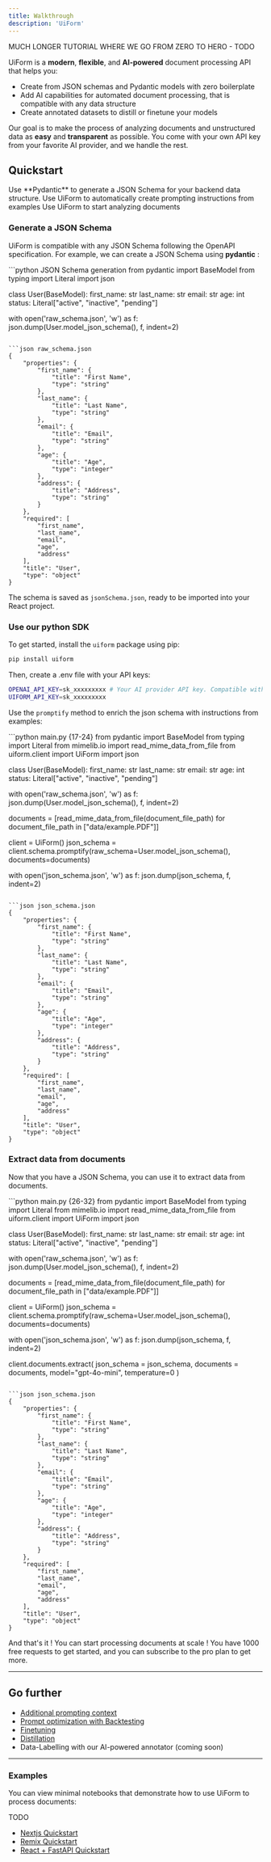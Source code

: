 ```yaml
---
title: Walkthrough
description: 'UiForm'
---
```


MUCH LONGER TUTORIAL WHERE WE GO FROM ZERO TO HERO - TODO

UiForm is a **modern**, **flexible**, and **AI-powered** document processing API that helps you:

- Create from JSON schemas and Pydantic models with zero boilerplate
- Add AI capabilities for automated document processing, that is compatible with any data structure
- Create annotated datasets to distill or finetune your models

Our goal is to make the process of analyzing documents and unstructured data as **easy** and **transparent** as possible. You come with your own API key from your favorite AI provider, and we handle the rest.

## Quickstart

<Steps>
  <Step title="Generate JSON Schema">
    Use **Pydantic** to generate a JSON Schema for your backend data structure.
  </Step>
   <Step title="Create prompting instructions">
    Use UiForm to automatically create prompting instructions from examples
  </Step>
  <Step title="Analyze your data">
    Use UiForm to start analyzing documents
  </Step>
</Steps>





### Generate a JSON Schema

UiForm is compatible with any JSON Schema following the OpenAPI specification. For example, we can create a JSON Schema using **pydantic** :


<CodeGroup>
```python JSON Schema generation
from pydantic import BaseModel
from typing import Literal
import json

class User(BaseModel):
    first_name: str
    last_name: str
    email: str
    age: int
    status: Literal["active", "inactive", "pending"]

with open('raw_schema.json', 'w') as f:
    json.dump(User.model_json_schema(), f, indent=2)
```

```json raw_schema.json
{
    "properties": {
        "first_name": {
            "title": "First Name",
            "type": "string"
        },
        "last_name": {
            "title": "Last Name",
            "type": "string"
        },
        "email": {
            "title": "Email",
            "type": "string"
        },
        "age": {
            "title": "Age",
            "type": "integer"
        },
        "address": {
            "title": "Address",
            "type": "string"
        }
    },
    "required": [
        "first_name",
        "last_name",
        "email",
        "age",
        "address"
    ],
    "title": "User",
    "type": "object"
}
```
</CodeGroup>

The schema is saved as `jsonSchema.json`, ready to be imported into your React project.


### Use our python SDK


To get started, install the `uiform` package using pip:

```bash
pip install uiform
```

Then, create a .env file with your API keys:

```bash
OPENAI_API_KEY=sk_xxxxxxxxx # Your AI provider API key. Compatible with OpenAI, Anthropic, xAI.
UIFORM_API_KEY=sk_xxxxxxxxx
```

Use the `promptify` method to enrich the json schema with instructions from examples:

<CodeGroup>
```python main.py {17-24}
from pydantic import BaseModel
from typing import Literal
from mimelib.io import read_mime_data_from_file
from uiform.client import UiForm
import json

class User(BaseModel):
    first_name: str
    last_name: str
    email: str
    age: int
    status: Literal["active", "inactive", "pending"]

with open('raw_schema.json', 'w') as f:
    json.dump(User.model_json_schema(), f, indent=2)

documents = [read_mime_data_from_file(document_file_path) for document_file_path in ["data/example.PDF"]]

client = UiForm()
json_schema = client.schema.promptify(raw_schema=User.model_json_schema(), 
                                      documents=documents)

with open('json_schema.json', 'w') as f:
    json.dump(json_schema, f, indent=2)
```

```json json_schema.json
{
    "properties": {
        "first_name": {
            "title": "First Name",
            "type": "string"
        },
        "last_name": {
            "title": "Last Name",
            "type": "string"
        },
        "email": {
            "title": "Email",
            "type": "string"
        },
        "age": {
            "title": "Age",
            "type": "integer"
        },
        "address": {
            "title": "Address",
            "type": "string"
        }
    },
    "required": [
        "first_name",
        "last_name",
        "email",
        "age",
        "address"
    ],
    "title": "User",
    "type": "object"
}
```
</CodeGroup>



### Extract data from documents

Now that you have a JSON Schema, you can use it to extract data from documents.

<CodeGroup>
```python main.py {26-32}
from pydantic import BaseModel
from typing import Literal
from mimelib.io import read_mime_data_from_file
from uiform.client import UiForm
import json

class User(BaseModel):
    first_name: str
    last_name: str
    email: str
    age: int
    status: Literal["active", "inactive", "pending"]

with open('raw_schema.json', 'w') as f:
    json.dump(User.model_json_schema(), f, indent=2)


documents = [read_mime_data_from_file(document_file_path) for document_file_path in ["data/example.PDF"]]

client = UiForm()
json_schema = client.schema.promptify(raw_schema=User.model_json_schema(), 
                                      documents=documents)

with open('json_schema.json', 'w') as f:
    json.dump(json_schema, f, indent=2)

client.documents.extract(
    json_schema = json_schema,
    documents = documents,
    model="gpt-4o-mini",
    temperature=0
)
```

```json json_schema.json
{
    "properties": {
        "first_name": {
            "title": "First Name",
            "type": "string"
        },
        "last_name": {
            "title": "Last Name",
            "type": "string"
        },
        "email": {
            "title": "Email",
            "type": "string"
        },
        "age": {
            "title": "Age",
            "type": "integer"
        },
        "address": {
            "title": "Address",
            "type": "string"
        }
    },
    "required": [
        "first_name",
        "last_name",
        "email",
        "age",
        "address"
    ],
    "title": "User",
    "type": "object"
}
```
</CodeGroup>


And that's it ! You can start processing documents at scale ! 
You have 1000 free requests to get started, and you can subscribe to the pro plan to get more.

---

## Go further

- [Additional prompting context](https://docs.uiform.com/document-api/additional-context)
- [Prompt optimization with Backtesting](https://docs.uiform.com/document-api/prompt-optimization)
- [Finetuning](https://docs.uiform.com/document-api/finetuning)
- [Distillation](https://docs.uiform.com/document-api/distillation)
- Data-Labelling with our AI-powered annotator (coming soon)

---

### Examples

You can view minimal notebooks that demonstrate how to use UiForm to process documents:

TODO

- [Nextjs Quickstart](https://github.com/UiForm/examples/tree/main/nextjs-quickstart)
- [Remix Quickstart](https://github.com/UiForm/examples/tree/main/remix-quickstart)
- [React + FastAPI Quickstart](https://github.com/UiForm/examples/tree/main/react-quickstart)
